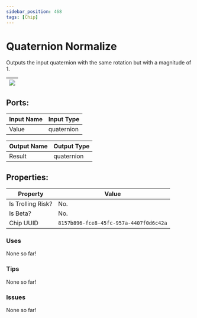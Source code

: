 ```yaml
---
sidebar_position: 468
tags: [Chip]
---
```


# Quaternion Normalize


Outputs the input quaternion with the same rotation but with a magnitude of 1.

| ![](https://images-ext-2.discordapp.net/external/MPmIaQzlEPmgGWlgi-WxBBXt0Bjv_zWPkg1y1f_sy3s/https/www.recroomcircuits.com/image/circuit/absolute-value?width=206&height=108) |
|-----|

## Ports:

| Input Name | Input Type |
|-----------|-----------|
| Value | quaternion |

| Output Name | Output Type |
|-----------|-----------|
| Result | quaternion |

## Properties:

| Property  | Value |
|-------------------|-----------|
| Is Trolling Risk? | No. |
| Is Beta? | No. |
| Chip UUID | `8157b896-fce8-45fc-957a-4407f0d6c42a` |

### Uses

None so far!

### Tips

None so far!

### Issues

None so far!